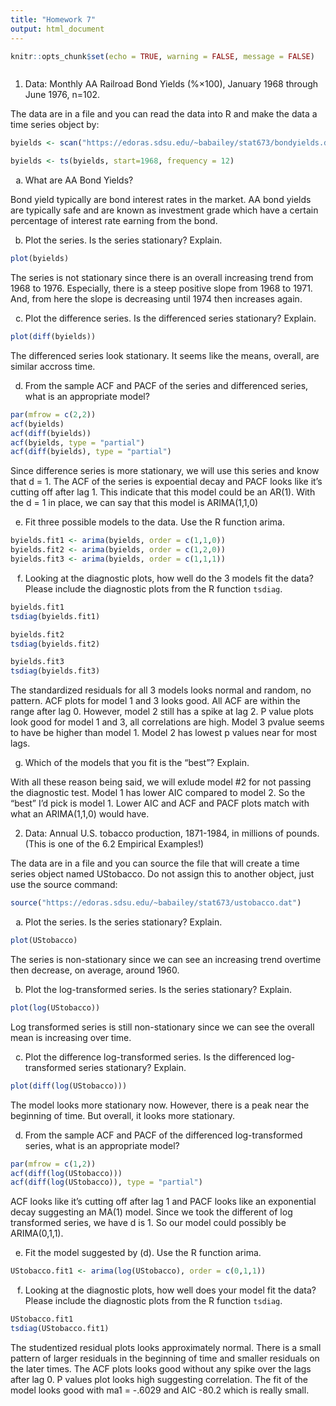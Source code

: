 ```yaml
---
title: "Homework 7"
output: html_document
---
```


```r
knitr::opts_chunk$set(echo = TRUE, warning = FALSE, message = FALSE)
```


```r


```


1) Data: Monthly AA Railroad Bond Yields (%×100), January 1968 through June 1976, n=102.

The data are in a file and you can read the data into R and make the data a time series object by:

```r

byields <- scan("https://edoras.sdsu.edu/~babailey/stat673/bondyields.dat")

byields <- ts(byields, start=1968, frequency = 12)

```

(a) What are AA Bond Yields?

Bond yield typically are bond interest rates in the market. AA bond yields are typically safe and are known as investment grade which have a certain percentage of interest rate earning from the bond.  

(b) Plot the series. Is the series stationary? Explain.

```r

plot(byields)

```

The series is not stationary since there is an overall increasing trend from 1968 to 1976. Especially, there is a steep positive slope from 1968 to 1971. And, from here the slope is decreasing until 1974 then increases again. 

(c) Plot the difference series. Is the differenced series stationary? Explain.

```r

plot(diff(byields))

```

The differenced series look stationary. It seems like the means, overall, are similar accross time. 

(d) From the sample ACF and PACF of the series and differenced series, what is an appropriate model?

```r

par(mfrow = c(2,2))
acf(byields)
acf(diff(byields))
acf(byields, type = "partial")
acf(diff(byields), type = "partial")

```

Since difference series is more stationary, we will use this series and know that d = 1. The ACF of the series is expoential decay and PACF looks like it's cutting off after lag 1. This indicate that this model could be an AR(1). With the d = 1 in place, we can say that this model is ARIMA(1,1,0)

(e) Fit three possible models to the data. Use the R function arima.

```r

byields.fit1 <- arima(byields, order = c(1,1,0)) 
byields.fit2 <- arima(byields, order = c(1,2,0)) 
byields.fit3 <- arima(byields, order = c(1,1,1)) 

```

(f) Looking at the diagnostic plots, how well do the 3 models fit the data? Please include the diagnostic plots from the R function `tsdiag`.

```r

byields.fit1
tsdiag(byields.fit1)

byields.fit2
tsdiag(byields.fit2)

byields.fit3
tsdiag(byields.fit3)

```

The standardized residuals for all 3 models looks normal and random, no pattern. ACF plots for model 1 and 3 looks good. All ACF are within the range after lag 0. However, model 2 still has a spike at lag 2. P value plots look good for model 1 and 3, all correlations are high. Model 3 pvalue seems to have be higher than model 1. Model 2 has lowest p values near for most lags. 

(g) Which of the models that you fit is the “best”? Explain.

With all these reason being said, we will exlude model #2 for not passing the diagnostic test. Model 1 has lower AIC compared to model 2. So the "best" I'd pick is model 1. Lower AIC and ACF and PACF plots match with what an ARIMA(1,1,0) would have. 

2) Data: Annual U.S. tobacco production, 1871-1984, in millions of pounds. (This is one of the 6.2 Empirical Examples!)

The data are in a file and you can source the file that will create a time series object named UStobacco. Do not assign this to another object, just use the source command:

```r

source("https://edoras.sdsu.edu/~babailey/stat673/ustobacco.dat")

```

(a) Plot the series. Is the series stationary? Explain.

```r

plot(UStobacco)

```

The series is non-stationary since we can see an increasing trend overtime then decrease, on average, around 1960.

(b) Plot the log-transformed series. Is the series stationary? Explain.

```r

plot(log(UStobacco))

```

Log transformed series is still non-stationary since we can see the overall mean is increasing over time. 

(c) Plot the difference log-transformed series. Is the differenced log-transformed series stationary? Explain.

```r

plot(diff(log(UStobacco)))

```

The model looks more stationary now. However, there is a peak near the beginning of time. But overall, it looks more stationary. 

(d) From the sample ACF and PACF of the differenced log-transformed series, what is an appropriate model?

```r

par(mfrow = c(1,2))
acf(diff(log(UStobacco)))
acf(diff(log(UStobacco)), type = "partial")

```

ACF looks like it's cutting off after lag 1 and PACF looks like an exponential decay suggesting an MA(1) model. Since we took the different of log transformed series, we have d is 1. So our model could possibly be ARIMA(0,1,1).

(e) Fit the model suggested by (d). Use the R function arima.

```r

UStobacco.fit1 <- arima(log(UStobacco), order = c(0,1,1)) 

```


(f) Looking at the diagnostic plots, how well does your model fit the data? Please include the diagnostic plots from the R function `tsdiag`.

```r

UStobacco.fit1
tsdiag(UStobacco.fit1)

```

The studentized residual plots looks approximately normal. There is a small pattern of larger residuals in the beginning of time and smaller residuals on the later times. The ACF plots looks good without any spike over the lags after lag 0. P values plot looks high suggesting correlation. The fit of the model looks good with ma1 = -.6029 and AIC -80.2 which is really small.  
